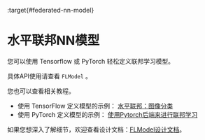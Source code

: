 :target{#federated-nn-model}

# 水平联邦NN模型

您可以使用 Tensorflow 或 PyTorch 轻松定义联邦学习模型。

具体API使用请查看 `FLModel` 。

您也可以查看相关教程。

- 使用 TensorFlow 定义模型的示例： [水平联邦：图像分类](../../../tutorial/Federate_Learning_for_Image_Classification.mdx)
- 使用 PyTorch 定义模型的示例： [使用Pytorch后端来进行联邦学习](../../../tutorial/Federated_Learning_with_Pytorch_backend.mdx)

如果您想深入了解细节，欢迎查看设计文档：[FLModel设计文档](../../../developer/design/flmodel.mdx)。
